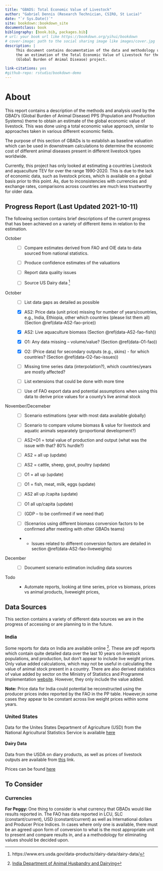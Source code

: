 --- 
title: "GBADS: Total Economic Value of Livestock"
author: "Gabriel Dennis (Research Technician, CSIRO, St Lucia)"
date: "`r Sys.Date()`"
site: bookdown::bookdown_site
documentclass: book
bibliography: [book.bib, packages.bib]
# url: your book url like https://bookdown.org/yihui/bookdown
# cover-image: path to the social sharing image like images/cover.jpg
description: |
     This document contains documentation of the data and methodology used to produce
     the an estimation of the Total Economic Value of Livestock for the GBADS
     (Global Burden of Animal Disease) project. 
     
link-citations: yes
#github-repo: rstudio/bookdown-demo
---

# About

This report contains a description of the methods and analysis used by the GBAD's (Global Burden of Animal Disease) 
PPS (Population and Production Systems) theme to obtain an estimate of the 
global economic value of livestock.   This was done using a total economic value approach, 
similar to approaches taken in various different economic fields. 

The purpose of this section of GBADs is to establish as baseline valuation which 
can be used in downstream calculations to determine the economic cost of different 
animal diseases present in different livestock types worldwide. 


Currently, this project has only looked at estimating a countries Livestock and 
aquaculture TEV for over the range 1990-2020. This is due to the lack of economic 
data, such as livestock prices, which is available on a global basis prior to this 
point. As, due to inconsistencies with currencies and exchange rates, comparisons
across countries are much less trustworthy for older data. 


## Progress Report (Last Updated 2021-10-11)

The following section contains brief descriptions of the current progress
that has been achieved on a variety of different items in relation to the 
estimation. 

October
: - [ ] Compare estimates derived from FAO and OIE data to data sourced from national statistics. 
: - [ ] Produce confidence estimates of the valuations
: - [ ] Report data quality issues
: - [ ] Source US Dairy data ^[https://www.ers.usda.gov/data-products/dairy-data/dairy-data/]
    
October
: -	[ ] List data gaps as detailed as possible
: -	[x] AS2: Price data (unit price) missing for number of years/countries, e.g., India, Ethiopia, other which countries (please list them all) (Section \@ref(data-AS2-fao-price))
: -	[x] AS2: Live aquaculture biomass (Section \@ref(data-AS2-fao-fish))
: -	[x] O1: Any data missing – volume/value? (Section \@ref(data-O1-fao))
: -	[x] O2: (Price data) for secondary outputs (e.g., skins) - for which countries? (Section \@ref(data-O2-fao-issues))
: - [ ] Missing time series data (interpolation?), which countries/years are mostly affected?
: - [ ] List extensions that could be done with more time 
: - [ ] Use of FAO export data and potential assumptions when using this data to derive price values for a county’s live animal stock

November/Decemeber
: - [ ] Scenario estimations (year with most data available globally) 
: - [ ] Scenario to compare volume biomass & value for livestock and aquatic animals separately (proportional development?)
: - [ ] AS2+O1 = total value of production and output (what was the issue with that? 80% hurdle?)
: - [ ] AS2 = all up (update)
: - [ ] AS2 = cattle, sheep, gout, poultry (update)
: - [ ] O1 = all up (update)
: - [ ] O1 = fish, meat, milk, eggs (update)
: - [ ] AS2 all up /capita (update)
: - [ ] O1 all up/capita (update)
: - [ ] (GDP – to be confirmed if we need that)
: - [ ] (Scenarios using different biomass conversion factors to be confirmed after meeting with other GBADs teams)
: -  -  Issues related to different conversion factors are detailed in section \@ref(data-AS2-fao-liveweights)


December
: - [ ] Document scenario estimation including data sources

Todo
: - Automate reports, looking at time series, price vs biomass, prices vs animal products, liveweight prices, 

## Data Sources {#data-sources}

This section contains a variety of different data sources we are in the progress 
of accessing or are planning to in the future. 



### India {#data-sources-india}

Some reports for data on India are available online ^[[India Department of Animal Husbandry and Dairying](https://dahd.nic.in/animal-husbandry-statistics)]. 
These are pdf reports which contain quite detailed data over the last 10 years on livestock populations, 
and production, but don't appear to include live weight prices. Only value added 
calculations, which may not be useful in calculating the value of animal stock present in a country.
There are also derived statistics of value added by sector on the Ministry of Statistics and Programme Implementation [website](http://www.mospi.nic.in/publication/national-accounts-statistics-2021). 
However, they only include the value added. 


<div class="alert alert-info">
  <strong>Note:</strong> Price data for India could potential be reconstructed using the 
  producer prices index reported by the FAO in the PP table. However,in some cases  they appear to be constant across live weight prices 
  within some years. 
</div>

### United States {#data-sources-usa}

Data for the Unites States Department of Agriculture (USD) 
from the National Agricultural Statistics Service is available [here](https://quickstats.nass.usda.gov/api)

#### Dairy Data 
Data from the USDA on diary products, as well as prices of livestock outputs 
are available from [this](https://www.ers.usda.gov/data-products/dairy-data) link.

Prices can be found [here](https://www.ers.usda.gov/data-products/meat-price-spreads/)


## To Consider

### Currencies

<div class "alert alerg-info">
<strong> For Peggy: </strong> One thing to consider is what currency that GBADs would like results reported in. 
The FAO has data reported in LCU, SLC (constant/current), USD (constant/current)
as well as International dollars and Producer Price Indices. 
In cases where only one is available, there must be an agreed upon form of conversion
to what is the most appropriate unit to present and compare results in, 
and a a methodology for eliminating values should be decided upon. 
</div>


